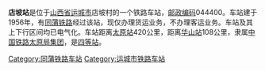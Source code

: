 {{unreferenced|time=2014-04-24T11:07:27+00:00}}
{{noteTA
|1=zh-cn:始发车次; zh-hk:列車班次;
|2=zh-cn:车次; zh-hk:班次;
}}
{{Infobox China railway station 
|车站名称 = 店坡站
|车站名称拼音 = 
|图片= 
|车站地址 = [[山西省|山西省]][[运城市|运城市]]
|归属 = [[中国铁路太原局集团|中国铁路太原局集团]]
|车站等级 = [[四等站_(中铁)|四等站]]
|线路 = [[同蒲铁路|同蒲铁路]]
}}
'''店坡站'''是位于[[山西省|山西省]][[运城市|运城市]]店坡村的一个铁路车站，[[邮政编码|邮政编码]]044400。车站建于1956年，有[[同蒲铁路|同蒲铁路]]经过该站，现仅办理货运业务，不办理客运业务。车站及其上下行区间均已电气化。车站距离[[太原站_(中國大陸)|太原站]]420公里，距离[[华山站_(陕西省)|华山站]]108公里，隶属[[中国铁路太原局集团|中国铁路太原局集团]]，是[[四等站_(中铁)|四等站]]。
{{start rail box}}
{{s-inop|[[运城站|运城站]]}}
{{s-line|[[同蒲铁路|同蒲铁路]]}}
{{s-inop|[[解县站|解县站]]}}
{{end box}}
{{同蒲铁路}}
[[Category:同蒲铁路车站|Category:同蒲铁路车站]]
[[Category:运城市铁路车站|Category:运城市铁路车站]]